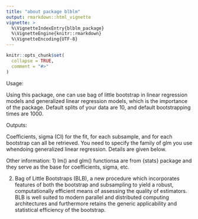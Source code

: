 ---
title: "about package blblm"
output: rmarkdown::html_vignette
vignette: >
  %\VignetteIndexEntry{blblm_package}
  %\VignetteEngine{knitr::rmarkdown}
  %\VignetteEncoding{UTF-8}
---

```{r, include = FALSE}
knitr::opts_chunk$set(
  collapse = TRUE,
  comment = "#>"
)
```

Usage:

Using this package, one can use bag of little bootstrap in linear regression models and generalized linear regression models, which is the importance of the package. Default splits of your data are 10, and default bootstrapping times are 1000. 

Outputs: 

Coefficients, sigma (CI) for the fit, for each subsample, and for each bootstrap can all be retrieved. You need to specify the family of glm you use whendoing generalized linear regression. Details are given below.

Other information:
1) lm() and glm() functionsa are from {stats} package and they serve as the base for coefficients, sigma, etc.

2) Bag of Little Bootstraps (BLB), a new procedure which incorporates features of both the bootstrap and subsampling to yield a robust, computationally efficient means of assessing the quality of estimators. BLB is well suited to modern parallel and distributed computing architectures and furthermore retains the generic applicability and statistical efficiency of the bootstrap.
